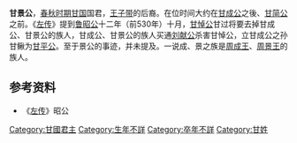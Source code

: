 '''甘景公'''，[[春秋时期|春秋时期]][[甘国|甘国]]国君，[[王子带|王子带]]的后裔。在位时间大约在[[甘成公|甘成公]]之後、[[甘简公|甘简公]]之前。《[[左传|左传]]》提到[[鲁昭公|鲁昭公]]十二年（前530年）十月，[[甘悼公|甘悼公]]甘过将要去掉甘成公、甘景公的族人，甘成公、甘景公的族人买通[[刘献公|刘献公]]杀害甘悼公，立甘成公之孙甘鳅为[[甘平公|甘平公]]。至于景公的事迹，并未提及。一说成、景之族是[[周成王|周成王]]、[[周景王|周景王]]的族人。
{{start box}}
{{s-before|[[甘成公|甘成公]]}}
{{s-title|[[甘国|甘国]]国君|—}}
{{s-after|[[甘简公|甘简公]]}}
{{end box}}
==参考资料==
*《[[左传|左传]]》昭公

[[Category:甘國君主|Category:甘國君主]]
[[Category:生年不詳|Category:生年不詳]]
[[Category:卒年不詳|Category:卒年不詳]]
[[Category:甘姓|Category:甘姓]]